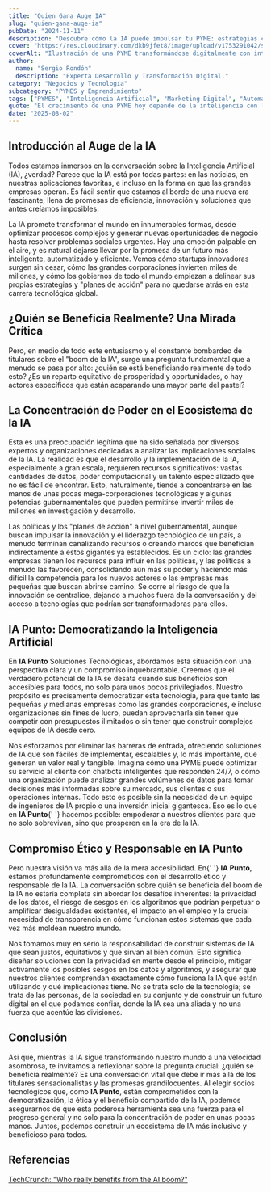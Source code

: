 ```yaml
---
title: "Quien Gana Auge IA"
slug: "quien-gana-auge-ia"
pubDate: "2024-11-11"
description: "Descubre cómo la IA puede impulsar tu PYME: estrategias concretas de marketing, automatización y datos para aumentar ventas."
cover: "https://res.cloudinary.com/dkb9jfet8/image/upload/v1753291042/small-business_kk56r6.jpg"
coverAlt: "Ilustración de una PYME transformándose digitalmente con inteligencia artificial."
author:
  name: "Sergio Rondón"
  description: "Experta Desarrollo y Transformación Digital."
category: "Negocios y Tecnología"
subcategory: "PYMES y Emprendimiento"
tags: ["PYMES", "Inteligencia Artificial", "Marketing Digital", "Automatización", "Ventas"]
quote: "El crecimiento de una PYME hoy depende de la inteligencia con la que se aplican datos, IA y estrategia. — Sergio Rondón"
date: "2025-08-02"
---
```




<h2 id="introduccion-al-auge-de-la-ia">Introducción al Auge de la IA</h2>

<p>
  Todos estamos inmersos en la conversación sobre la Inteligencia Artificial
  (IA), ¿verdad? Parece que la IA está por todas partes: en las noticias, en
  nuestras aplicaciones favoritas, e incluso en la forma en que las grandes
  empresas operan. Es fácil sentir que estamos al borde de una nueva era
  fascinante, llena de promesas de eficiencia, innovación y soluciones que antes
  creíamos imposibles.
</p>

<p>
  La IA promete transformar el mundo en innumerables formas, desde optimizar
  procesos complejos y generar nuevas oportunidades de negocio hasta resolver
  problemas sociales urgentes. Hay una emoción palpable en el aire, y es natural
  dejarse llevar por la promesa de un futuro más inteligente, automatizado y
  eficiente. Vemos cómo startups innovadoras surgen sin cesar, cómo las grandes
  corporaciones invierten miles de millones, y cómo los gobiernos de todo el
  mundo empiezan a delinear sus propias estrategias y "planes de acción" para no
  quedarse atrás en esta carrera tecnológica global.
</p>

<h2 id="quien-se-beneficia-realmente-una-mirada-critica">
  ¿Quién se Beneficia Realmente? Una Mirada Crítica
</h2>

<p>
  Pero, en medio de todo este entusiasmo y el constante bombardeo de titulares
  sobre el "boom de la IA", surge una pregunta fundamental que a menudo se pasa
  por alto: ¿quién se está beneficiando realmente de todo esto? ¿Es un reparto
  equitativo de prosperidad y oportunidades, o hay actores específicos que están
  acaparando una mayor parte del pastel?
</p>

<h2 id="la-concentracion-de-poder-en-el-ecosistema-de-la-ia">
  La Concentración de Poder en el Ecosistema de la IA
</h2>

<p>
  Esta es una preocupación legítima que ha sido señalada por diversos expertos y
  organizaciones dedicadas a analizar las implicaciones sociales de la IA. La
  realidad es que el desarrollo y la implementación de la IA, especialmente a
  gran escala, requieren recursos significativos: vastas cantidades de datos,
  poder computacional y un talento especializado que no es fácil de encontrar.
  Esto, naturalmente, tiende a concentrarse en las manos de unas pocas
  mega-corporaciones tecnológicas y algunas potencias gubernamentales que pueden
  permitirse invertir miles de millones en investigación y desarrollo.
</p>

<p>
  Las políticas y los "planes de acción" a nivel gubernamental, aunque buscan
  impulsar la innovación y el liderazgo tecnológico de un país, a menudo
  terminan canalizando recursos o creando marcos que benefician indirectamente a
  estos gigantes ya establecidos. Es un ciclo: las grandes empresas tienen los
  recursos para influir en las políticas, y las políticas a menudo las
  favorecen, consolidando aún más su poder y haciendo más difícil la competencia
  para los nuevos actores o las empresas más pequeñas que buscan abrirse camino.
  Se corre el riesgo de que la innovación se centralice, dejando a muchos fuera
  de la conversación y del acceso a tecnologías que podrían ser transformadoras
  para ellos.
</p>

<h2 id="ia-punto-democratizando-la-inteligencia-artificial">
  IA Punto: Democratizando la Inteligencia Artificial
</h2>

<p>
  En <strong>IA Punto</strong> Soluciones Tecnológicas, abordamos esta situación
  con una perspectiva clara y un compromiso inquebrantable. Creemos que el
  verdadero potencial de la IA se desata cuando sus beneficios son accesibles
  para todos, no solo para unos pocos privilegiados. Nuestro propósito es
  precisamente democratizar esta tecnología, para que tanto las pequeñas y
  medianas empresas como las grandes corporaciones, e incluso organizaciones sin
  fines de lucro, puedan aprovecharla sin tener que competir con presupuestos
  ilimitados o sin tener que construir complejos equipos de IA desde cero.
</p>

<p>
  Nos esforzamos por eliminar las barreras de entrada, ofreciendo soluciones de
  IA que son fáciles de implementar, escalables y, lo más importante, que
  generan un valor real y tangible. Imagina cómo una PYME puede optimizar su
  servicio al cliente con chatbots inteligentes que responden 24/7, o cómo una
  organización puede analizar grandes volúmenes de datos para tomar decisiones
  más informadas sobre su mercado, sus clientes o sus operaciones internas. Todo
  esto es posible sin la necesidad de un equipo de ingenieros de IA propio o una
  inversión inicial gigantesca. Eso es lo que en <strong>IA Punto</strong>{' '}
  hacemos posible: empoderar a nuestros clientes para que no solo sobrevivan,
  sino que prosperen en la era de la IA.
</p>

<h2 id="compromiso-etico-y-responsable-en-ia-punto">
  Compromiso Ético y Responsable en IA Punto
</h2>

<p>
  Pero nuestra visión va más allá de la mera accesibilidad. En{' '}
  <strong>IA Punto</strong>, estamos profundamente comprometidos con el
  desarrollo ético y responsable de la IA. La conversación sobre quién se
  beneficia del boom de la IA no estaría completa sin abordar los desafíos
  inherentes: la privacidad de los datos, el riesgo de sesgos en los algoritmos
  que podrían perpetuar o amplificar desigualdades existentes, el impacto en el
  empleo y la crucial necesidad de transparencia en cómo funcionan estos
  sistemas que cada vez más moldean nuestro mundo.
</p>

<p>
  Nos tomamos muy en serio la responsabilidad de construir sistemas de IA que
  sean justos, equitativos y que sirvan al bien común. Esto significa diseñar
  soluciones con la privacidad en mente desde el principio, mitigar activamente
  los posibles sesgos en los datos y algoritmos, y asegurar que nuestros
  clientes comprendan exactamente cómo funciona la IA que están utilizando y qué
  implicaciones tiene. No se trata solo de la tecnología; se trata de las
  personas, de la sociedad en su conjunto y de construir un futuro digital en el
  que podamos confiar, donde la IA sea una aliada y no una fuerza que acentúe
  las divisiones.
</p>

<h2 id="conclusion">Conclusión</h2>

<p>
  Así que, mientras la IA sigue transformando nuestro mundo a una velocidad
  asombrosa, te invitamos a reflexionar sobre la pregunta crucial: ¿quién se
  beneficia realmente? Es una conversación vital que debe ir más allá de los
  titulares sensacionalistas y las promesas grandilocuentes. Al elegir socios
  tecnológicos que, como <strong>IA Punto</strong>, están comprometidos con la
  democratización, la ética y el beneficio compartido de la IA, podemos
  asegurarnos de que esta poderosa herramienta sea una fuerza para el progreso
  general y no solo para la concentración de poder en unas pocas manos. Juntos,
  podemos construir un ecosistema de IA más inclusivo y beneficioso para todos.
</p>

<h2 id="referencias">Referencias</h2>

<p>
  <a
    href="https://techcrunch.com/podcast/who-really-benefits-from-the-ai-boom/"
    target="_blank"
    rel="noopener noreferrer"
  >
    TechCrunch: "Who really benefits from the AI boom?"
  </a>
</p>
